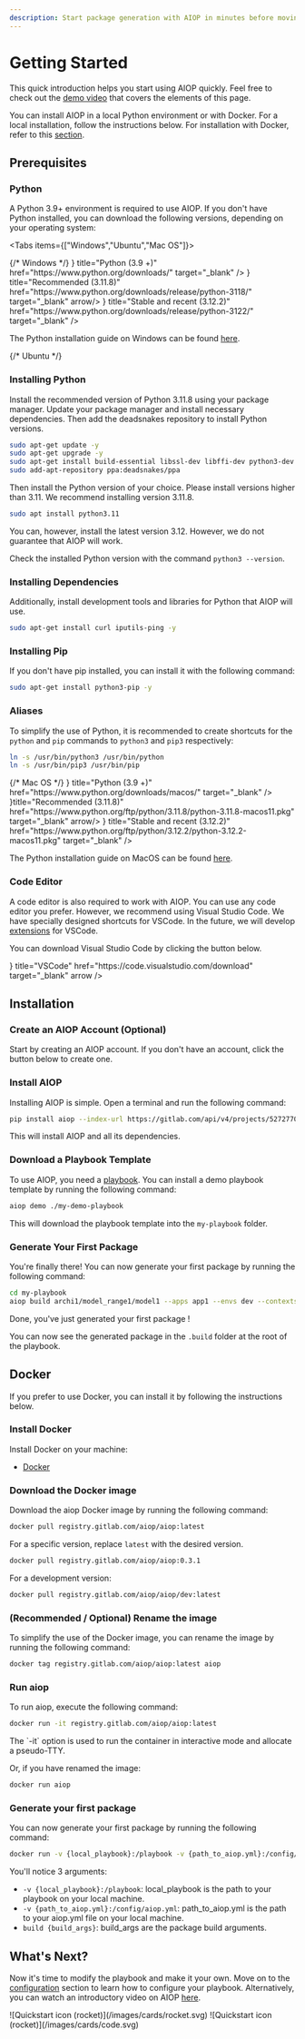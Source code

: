 ```yaml
---
description: Start package generation with AIOP in minutes before moving on to customization and using advanced features.
---
```


# Getting Started

This quick introduction helps you start using AIOP quickly. Feel free to check out the [demo video](/docs/demo) that covers the elements of this page.

You can install AIOP in a local Python environment or with Docker. For a local installation, follow the instructions below. For installation with Docker, refer to this [section](/docs/get-started#docker).

## Prerequisites

### Python

A Python 3.9+ environment is required to use AIOP. If you don't have Python installed, you can download the following versions, depending on your operating system:

<Tabs items={["Windows","Ubuntu","Mac OS"]}>

<Tab>
{/* Windows */}

<Cards num={3}>
  <Card icon={<SiPython size="24" />} title="Python (3.9 +)" href="https://www.python.org/downloads/" target="_blank" />
  <Card icon={<SiPython size="24" />} title="Recommended (3.11.8)" href="https://www.python.org/downloads/release/python-3118/" target="_blank" arrow/>
  <Card
    icon={<SiPython size="24" />}
    title="Stable and recent (3.12.2)"
    href="https://www.python.org/downloads/release/python-3122/"
    target="_blank"
  />
</Cards>

The Python installation guide on Windows can be found [here](https://docs.python.org/3/using/windows.html#the-full-installer).

</Tab>
<Tab>
{/* Ubuntu */}

<Steps>

### Installing Python

Install the recommended version of Python 3.11.8 using your package manager. Update your package manager and install necessary dependencies. Then add the deadsnakes repository to install Python versions.

```bash copy
sudo apt-get update -y
sudo apt-get upgrade -y
sudo apt-get install build-essential libssl-dev libffi-dev python3-dev
sudo add-apt-repository ppa:deadsnakes/ppa
```

Then install the Python version of your choice. Please install versions higher than 3.11. We recommend installing version 3.11.8.

```bash copy
sudo apt install python3.11
```

<Callout type="info" emoji="ℹ️">
  You can, however, install the latest version 3.12. However, we do not guarantee that AIOP will work.
</Callout>

Check the installed Python version with the command `python3 --version`.

### Installing Dependencies

Additionally, install development tools and libraries for Python that AIOP will use.

```bash copy
sudo apt-get install curl iputils-ping -y
```

### Installing Pip
If you don't have pip installed, you can install it with the following command:

```bash copy
sudo apt-get install python3-pip -y
```
</Steps>

### Aliases

To simplify the use of Python, it is recommended to create shortcuts for the `python` and `pip` commands to `python3` and `pip3` respectively:

```bash copy
ln -s /usr/bin/python3 /usr/bin/python
ln -s /usr/bin/pip3 /usr/bin/pip
```

</Tab>
<Tab>
{/* Mac OS */}


<Cards num={3}>
  <Card icon={<SiPython size="24" />} title="Python (3.9 +)" href="https://www.python.org/downloads/macos/" target="_blank" />
  <Card icon={<SiPython size="24" />}title="Recommended (3.11.8)" href="https://www.python.org/ftp/python/3.11.8/python-3.11.8-macos11.pkg" target="_blank" arrow/>
  <Card
    icon={<SiPython size="24" />}
    title="Stable and recent (3.12.2)"
    href="https://www.python.org/ftp/python/3.12.2/python-3.12.2-macos11.pkg"
    target="_blank"
  />
</Cards>

The Python installation guide on MacOS can be found [here](https://docs.python.org/3/using/mac.html#the-full-installer).

</Tab>
</Tabs>

### Code Editor

A code editor is also required to work with AIOP. You can use any code editor you prefer. However, we recommend using Visual Studio Code. We have specially designed shortcuts for VSCode. In the future, we will develop [extensions](/roadmap) for VSCode.

You can download Visual Studio Code by clicking the button below.

<Cards>
<Card
  icon={<TbBrandVscode size="24"/>}
  title="VSCode"
  href="https://code.visualstudio.com/download"
  target="_blank"
  arrow
/>
</Cards>

## Installation

<Steps>

### Create an AIOP Account (Optional)

Start by creating an AIOP account. If you don't have an account, click the button below to create one.



### Install AIOP
Installing AIOP is simple. Open a terminal and run the following command:

```bash copy
pip install aiop --index-url https://gitlab.com/api/v4/projects/52727704/packages/pypi/simple
```

This will install AIOP and all its dependencies.


### Download a Playbook Template

To use AIOP, you need a [playbook](/docs/vocabulary#playbook). You can install a demo playbook template by running the following command:

```bash copy
aiop demo ./my-demo-playbook
```

This will download the playbook template into the `my-playbook` folder.

### Generate Your First Package

You're finally there! You can now generate your first package by running the following command:

```bash copy
cd my-playbook
aiop build archi1/model_range1/model1 --apps app1 --envs dev --contexts context1
```

<Callout type="info" emoji="✅">
  Done, you've just generated your first package !
</Callout>

You can now see the generated package in the `.build` folder at the root of the playbook.

</Steps>

## Docker

If you prefer to use Docker, you can install it by following the instructions below.

<Steps>

### Install Docker

Install Docker on your machine:

- [Docker](https://docs.docker.com/get-docker/)

### Download the Docker image

Download the aiop Docker image by running the following command:

```bash
docker pull registry.gitlab.com/aiop/aiop:latest
```

For a specific version, replace `latest` with the desired version.

```bash
docker pull registry.gitlab.com/aiop/aiop:0.3.1
```

For a development version:

```bash
docker pull registry.gitlab.com/aiop/aiop/dev:latest
```

### (Recommended / Optional) Rename the image

To simplify the use of the Docker image, you can rename the image by running the following command:

```bash
docker tag registry.gitlab.com/aiop/aiop:latest aiop
```

### Run aiop

To run aiop, execute the following command:

```bash
docker run -it registry.gitlab.com/aiop/aiop:latest
```

<Callout type="info" emoji="ℹ️">
  The `-it` option is used to run the container in interactive mode and allocate a pseudo-TTY.
</Callout>

Or, if you have renamed the image:

```bash
docker run aiop
```

### Generate your first package

You can now generate your first package by running the following command:

```bash
docker run -v {local_playbook}:/playbook -v {path_to_aiop.yml}:/config/aiop.yml build {build_args}
```

You'll notice 3 arguments:

- `-v {local_playbook}:/playbook`: local_playbook is the path to your playbook on your local machine.
- `-v {path_to_aiop.yml}:/config/aiop.yml`: path_to_aiop.yml is the path to your aiop.yml file on your local machine.
- `build {build_args}`: build_args are the package build arguments.

</Steps>

## What's Next?

Now it's time to modify the playbook and make it your own. Move on to the [configuration](/docs/configurations/user) section to learn how to configure your playbook. Alternatively, you can watch an introductory video on AIOP [here](/demo).


<Cards num={2}>
  <Card href="/docs/configurations/user" title="Configuration" image arrow>
    ![Quickstart icon (rocket)](/images/cards/rocket.svg)
  </Card>
  <Card href="/demo" title="Demo" image arrow>
    ![Quickstart icon (rocket)](/images/cards/code.svg)
  </Card>
</Cards>